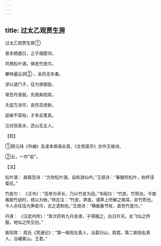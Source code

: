 ```yaml
---
---
---
```

title: 过太乙观贾生房
---



过太乙观贾生房①


昔余栖遁日，之子烟霞邻。

共携松叶酒，俱恙竹皮巾。

攀林遍云洞② ，采药无冬春。

谬以道门子，征为骖御臣。

常恐丹液就，先我紫阳宾。

夭促万涂尽，哀伤百虑新。

迹峻不容俗，才多反累真。

泣对双泉水，还山无主人。

【校】

①顾元纬《外编》及凌本俱录此首，《文苑英华》亦作王维诗。

②云，一作“岩”。

【注】

松叶酒： 庾肩吾诗：“方欣松叶酒，自和游仙吟。”王绩诗：“春酿煎松叶，秋杯浸菊花。”

竹皮巾： 《汉书》：“高帝为亭长，乃以竹皮为冠。”韦昭曰：“竹皮，竹筠也。今南夷取竹幼时，绩以为帐。”师古注：“竹皮，笋皮。谓笋上所解之箨耳，非竹筠也。今人亦往往为笋皮巾，古之遗制也。”王绩诗：“横裁桑节杖，直剪竹皮巾。”

丹液： 《汉武内传》：“其次药有九丹金液，子得服之，白日升天。此飞仙之所服，地仙之所见也。”

紫阳宾： 周氏《冥通记》：“第一紫阳左真人，治葛衍山，周君。第二紫阳右真人，治嶓冢山，王君。”